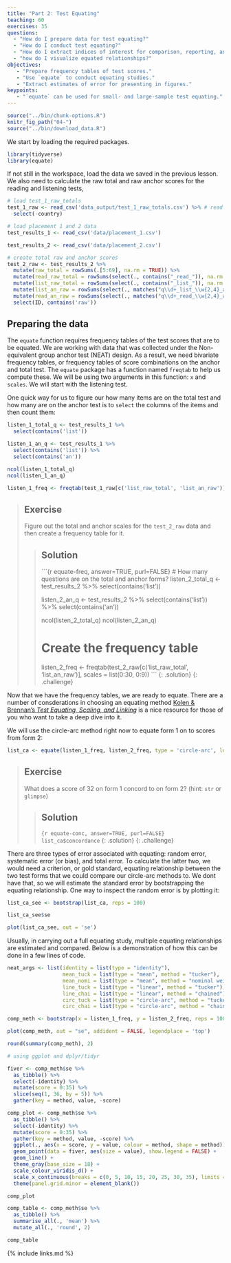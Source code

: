 ```yaml
---
title: "Part 2: Test Equating"
teaching: 60
exercises: 35
questions:
  - "How do I prepare data for test equating?"
  - "How do I conduct test equating?"
  - "How do I extract indices of interest for comparison, reporting, and analysis?"
  - "how do I visualize equated relationships?"
objectives:
   - "Prepare frequency tables of test scores."
   - "Use `equate` to conduct equating studies."
   - "Extract estimates of error for presenting in figures."
keypoints:
   - "`equate` can be used for small- and large-sample test equating."
---
```


```r
source("../bin/chunk-options.R")
knitr_fig_path("04-")
source("../bin/download_data.R")
```

We start by loading the required packages.

```r
library(tidyverse)
library(equate)
```

If not still in the workspace, load the data we saved in the previous lesson. We also need to
calculate the raw total and raw anchor scores for the reading and listening tests,


```r
# load test_1_raw_totals
test_1_raw <- read_csv('data_output/test_1_raw_totals.csv') %>% # read in our total score data from earlier
  select(-country)

# load placement 1 and 2 data
test_results_1 <- read_csv('data/placement_1.csv')

test_results_2 <- read_csv('data/placement_2.csv')

# create total raw and anchor scores
test_2_raw <- test_results_2 %>%
  mutate(raw_total = rowSums(.[5:69], na.rm = TRUE)) %>%
  mutate(read_raw_total = rowSums(select(., contains("_read_")), na.rm = TRUE)) %>%
  mutate(list_raw_total = rowSums(select(., contains("_list_")), na.rm = TRUE)) %>%
  mutate(list_an_raw = rowSums(select(., matches("q\\d+_list_\\w{2,4}_an")), na.rm = TRUE)) %>% # ugly regex for summing listening anchor items
  mutate(read_an_raw = rowSums(select(., matches("q\\d+_read_\\w{2,4}_an")), na.rm = TRUE)) %>%
  select(ID, contains('raw'))
```

## Preparing the data

The `equate` function requires frequency tables of the test scores that are to be equated. We
are working with data that was collected under the Non-equivalent group anchor test (NEAT) design.
As a result, we need bivariate frequency tables, or frequency tables of score combinations on the 
anchor and total test. The `equate` package has a function named `freqtab` to help us compute these.
We will be using two arguments in this function: `x` and `scales`. We will start with the listening 
test.

One quick way for us to figure our how many items are on the total test and how many are on the 
anchor test is to `select` the columns of the items and then count them:

```r
listen_1_total_q <- test_results_1 %>%
  select(contains('list'))

listen_1_an_q <- test_results_1 %>%
  select(contains('list')) %>%
  select(contains('an'))

ncol(listen_1_total_q)
ncol(listen_1_an_q)
```

```r
listen_1_freq <- freqtab(test_1_raw[c('list_raw_total', 'list_an_raw')], scales = list(0:35, 0:9))
```

> ## Exercise
>
> Figure out the total and anchor scales for the `test_2_raw` data and then create
> a frequency table for it.
>
> > ## Solution
> >
> > ```{r equate-freq, answer=TRUE, purl=FALSE}
> > # How many questions are on the total and anchor forms?
> > listen_2_total_q <- test_results_2 %>%
> >   select(contains('list'))
> > 
> > listen_2_an_q <- test_results_2 %>%
> >   select(contains('list')) %>%
> >   select(contains('an'))
> > 
> > ncol(listen_2_total_q)
> > ncol(listen_2_an_q)
> > 
> > # Create the frequency table
> >
> > listen_2_freq <- freqtab(test_2_raw[c('list_raw_total', 'list_an_raw')], scales = list(0:30, 0:9))
> > ```
> {: .solution}
{: .challenge}


Now that we have the frequency tables, we are ready to equate. There are a number of consderations
in choosing an equating method [Kolen & Brennan's _Test Equating, Scaling, and Linking_](https://www.amazon.com/Test-Equating-Scaling-Linking-Statistics/dp/1493903160)
is a nice resource for those of you who want to take a deep dive into it.

We will use the circle-arc method right now to equate form 1 on to scores from form 2:

```r
list_ca <- equate(listen_1_freq, listen_2_freq, type = 'circle-arc', lowp = c(0, 0), highp = c(35, 30))
```


> ## Exercise
>
> What does a score of 32 on form 1 concord to on form 2?
> (hint: `str` or `glimpse`)
>
> > ## Solution
> >
> > ```{r equate-conc, answer=TRUE, purl=FALSE}
> > list_ca$concordance
> > ```
> {: .solution}
{: .challenge}

There are three types of error associated with equating: random error, systematic error (or bias),
and total error. To calculate the latter two, we would need a criterion, or gold standard, equating
relationship between the two test forms that we could compare our circle-arc methods to. We dont have
that, so we will estimate the standard error by bootstrapping the equating relationship. One way to 
inspect the random error is by plotting it:

```r
list_ca_see <- bootstrap(list_ca, reps = 100)

list_ca_see$se

plot(list_ca_see, out = 'se')
```

Usually, in carrying out a full equating study, multiple equating relationships are estimated and compared. Below is a demonstration of how this can be done in a few lines of code.

```r

neat_args <- list(identity = list(type = "identity"),
                  mean_tuck = list(type = "mean", method = "tucker"),
                  mean_nomi = list(type = "mean", method = "nominal weights"),
                  line_tuck = list(type = "linear", method = "tucker"),
                  line_chai = list(type = "linear", method = "chained"),
                  circ_tuck = list(type = "circle-arc", method = "tucker"),
                  circ_chai = list(type = "circle-arc", method = "chained", chainmidp = "linear"))

comp_meth <- bootstrap(x = listen_1_freq, y = listen_2_freq, reps = 100, args = neat_args)

plot(comp_meth, out = "se", addident = FALSE, legendplace = 'top')

round(summary(comp_meth), 2)
```

```r
# using ggplot and dplyr/tidyr

fiver <- comp_meth$se %>%
  as_tibble() %>%
  select(-identity) %>%
  mutate(score = 0:35) %>%
  slice(seq(1, 36, by = 5)) %>%
  gather(key = method, value, -score)

comp_plot <- comp_meth$se %>%
  as_tibble() %>%
  select(-identity) %>%
  mutate(score = 0:35) %>%
  gather(key = method, value, -score) %>%
  ggplot(., aes(x = score, y = value, colour = method, shape = method)) +
  geom_point(data = fiver, aes(size = value), show.legend = FALSE) +
  geom_line() +
  theme_gray(base_size = 18) +
  scale_colour_viridis_d() +
  scale_x_continuous(breaks = c(0, 5, 10, 15, 20, 25, 30, 35), limits = c(0, 35)) +
  theme(panel.grid.minor = element_blank())

comp_plot

comp_table <- comp_meth$se %>%
  as_tibble() %>%
  summarise_all(., 'mean') %>%
  mutate_all(., 'round', 2)

comp_table

```



{% include links.md %}
